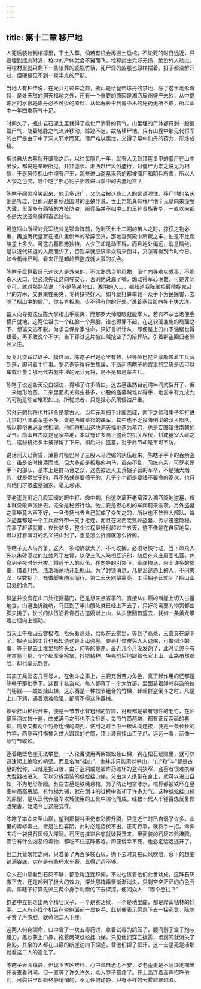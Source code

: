 ```yaml
---
---
---
```

title: 第十二章 移尸地
---




人死后装殓到棺椁里，下土入葬，倘若有机会再掘土启棺，不论死的时日远近，只要埋到瓶山附近，棺中的尸体就会不翼而飞。棺椁封士完好无损，绝没外人动过，可棺材里就只剩下一些陪葬的瓷瓶竹筷，死尸穿的凶服也原样摆着，扣子都没解开过，但硬是见不到一星半点的尸骸。

当地人有种传说，在元兵打过来之前，瓶山是给皇帝炼丹的禁地，除了这里地形奇特，是处天然的洞天福地之外，还有一个重要的原因是湘西辰州盛产朱砂，从中提炼出的水银是炼丹必不可少的原料，从延寿长生到房中术的秘药无所不炼，所以山中一年四季药气十足。

时间久了，瓶山岩石泥土里就得了能化尸消骨的药气，山里埋的尸体都只剩一股氤氲尸气，随着地脉之气流转移动，踪迹不定，故名移尸地。只有山腹中那元代将军的古尸是由于中了洞人邪术而死，僵尸难以腐烂，又得了墓中仙丹的药力，形炼成精。

据说自从古墓裂开缝隙之后，以往每隔几十年，就有人见到顶盔贯甲的僵尸在山中出没，都说是亲眼所见，并非虚谈。湘西赶尸风俗盛行，对僵尸为祟之说尤为相信，于是风传瓶山中埋有尸王，那些进山盗墓采药的都被僵尸和阴兵所害，所以人人谈之色变，哪个吃了熊心豹子胆敢进山腹中的古墓地宫？

陈瞎子闻言冷笑起来，他见多识广，又怎会被这些土人的言语唬住。移尸地的名头倒是听过，但那只是春秋战国时的巫楚传说，世上岂能真有移尸地？元墓向来深埋大藏，里面多有西域的方技防盗，陪葬品并不如中土的王孙贵族奢华，一直以来都不是大伙盗墓贼的首选目标。

可这瓶山所埋的元军统帅是殒命阵前，他剿灭七十二洞的苗人之时，掠获之物必重，再加历代皇家在瓶山里供奉的珍异宝货，那地宫冥殿中所藏之丰，怕是不比帝陵差上多少。可这古墓形势独特，人少了却是动不得，而且地处偏远，消息隔绝，是以近代知道的人反而少了，否则早就应该率众前来倒斗，又怎等得到今时今日。如今机缘已到，看来正是卸岭群盗成就大事的机会。

陈瞎子盘算着自己这伙人是外来的，不太熟悉当地风物，没个向导难以成事，不能杀人灭口，但必须先让这向导安心，否则他说漏了嘴，煽动得军心涣散，可是非同小可，就对那熟苗说：“不是陈某夸口，湘阴的人士，都知道我陈掌柜最擅捉鬼赶尸的方术，又兼秉性豪爽，专肯扶持好人，如今就打算率领一众手下为民除害，去除了瓶山中的僵尸，你若肯相助，少不得有你的好处。”说着塞给那向导十块大洋。

苗人向导见这位陈大掌柜出手豪爽，而那罗大帅瞪眼就能宰人，若有不从当场便会横尸就地，这两位祖宗一个红脸一个黑脸，谁也得罪不起，在这软硬兼施的局面之下，想逃又逃不脱，为求自保身家性命，只好言听计从，即便是上刀山下油锅也得跟着，再不敢说个不字，当下穿过这片被山贼挖空了的陪葬坑，引着群盗回归老熊岭义庄。

反复几次踩过盘子、摸过局，陈瞎子已是心里有数，只等哑巴昆仑摩勒带着工兵营到来，即可着手行事。罗老歪等得好生焦躁，不断问陈瞎子地宫里的宝货是否可以车载斗量；那元代古墓中埋的元兵元将，是不是都是蒙古兵。

陈瞎子说这些天没白探访，得知了许多情由。这古墓虽然自前清年间就裂开了，但一来地形险恶，二来里面机关毒虫甚多，小股的盗墓贼难以得手，地宫中有九成九的可能是珍宝堆积如山，所忧虑者，只是担心风雨侵蚀严重。

另外元朝兵将也并非全是蒙古人，当年元军扫平北国西域，南下之师和庚子年打进北京的八国联军差不多，皆是西域番邦的联军，其中也不乏投降倒戈的汉人部队，所以葬俗末必全然相同。他们将瓶山这块洞天福地造为墓穴，也是妄图镇住南朝的龙气。瓶山自古就是皇家禁地，本就有许多防止盗药的机关埋伏，封成墓室大藏之后，这些机括多半被保留了下来，稍后进山盗墓，对于此节却是不可不防。

说话间天已黄昏，薄暮时哑巴带了三股人马混编的队伍赶来，陈瞎子手下的百余盗众，虽是临时拼凑而成，但大多都是相熟的响马，虽杂不乱，习练有素。可罗老歪手下的部队，基本上是群乌合之众，这些被选入工兵掘子营的军卒，不是抽大烟的，就是嫖堂子的，再不然就是耍筛子的，几乎个个都是要钱不要命的家伙，也只有他们才敢盗墓掘冢，毫无忌讳。

罗老歪是附近几股军阀的眼中钉、肉中刺，他这次离开老窝深入湘西腹地盗墓，根本就没敢声张出去，完全是秘密行动。他主要是担心别的军阀前来偷袭，另外盗墓之事毕竟名声不好，一旦传扬出去自己就成了众矢之的，所以也不敢带大部队。每次盗墓都是一个工兵营外带一支手枪连，而且在湘西老熊岭盗墓，务求迅速隐秘，完事了赶紧就撤，夜长梦多，整个过程最好别超过三五天，这不像是在自家地盘，可以打着演习的名义把山封了，愿意怎么折腾就怎么折腾。

陈瞎子见人马齐备，这人一多动静就大了，不可耽搁，必须尽快行动，当下命众人先以朱砂浸过的红绫系了左臂，以便三队人马相互识别，随后在义庄周围扎营，休息到子夜时分开拔。将近千人的队伍，在向导的引领下，牵骡拽马，带上许多的辎重，借着月色，浩浩荡荡地开赴瓶山。为了封锁消息，凡是沿途遇上的人，不问夷汉，尽数捉了，充做脚夫随军而行。第二天天刚蒙蒙亮，工兵掘子营就到了瓶山山口处的地门。

群盗并没有在山口处挖掘墓门，还是想来点省事的，直接从山巅的断崖上切入古墓地宫。山道曲折陡峭，马匹到了半山腰处就巳经上不去了，只好将需要的物资都由脚夫挑了，长长的队伍沿着青石古道婉蜒上山，从头里回首望去，犹如一条黄龙攀着古瓶向上蠕动。

当天上午瓶山云雾极浓，抬头看高处，恰似在云雾里，等到了高处，云雾又在脚下了。掘子营的工兵也都知道这是上山盗墓，要是打仗难免人人退缩，可做倒斗的事，等于是去土堆里刨狗头金，何等的美差。最近几个月没发饷了，此时见终于有座古墓可挖，个个都摩拳擦掌，抖擞精神，争先恐后地跟着长官上山，山路虽然艰险，却也毫无怨言。

其实工兵营这几百号人，在倒斗之事上，主要充当苦力角色，真正起作用的还都是陈瞎子那批手下。这百十名盗众，每人都背了一个大竹篓，里面装着卸岭群盗的独门秘器——蜈蚣挂山梯。这东西是一种按节组合的竹梯，卸岭群盗倒斗之时，凡是上山下涧，遇着艰难险阻，都离不得这件器械。

蜈蚣挂山梯拆开来，便是一节节小臂粗细的竹筒，材料都是最有韧性的毛竹，在油锅里泡过数十遍，曲成满弓之形也不会折断。每节竹筒两端，都有正反两面的套扣，筒身又有两个竹身粗细的圆孔，使用之时当中一根纵向连接，便是一条长长的竹竿，两侧再打横插入供人蹬踩的竹筒，顶上装有挂山百子爪，远远一看，活像一条竹节蜈蚣。

逢着绝壁危崖无法攀登，一人轮番使用两架蜈蚣挂山梯，钩在松石缝隙里，就可以迅速爬上绝险的峭壁。而且名为“挂山”，也井非只能用以攀山，“山”和“斗”都是古墓的代称，山就是指山陵，由于盗洞或是被炸药破坏的盗洞狭窄，盗墓者很难携带大型器械进入，可以分拆组装的蜈蚣挂山梯，分由众人携带在身上，就可以进出自如，不为地形所限。有些古墓是铁绳悬棺，为了防止地宫渗水，棺椁都被铁环在墓室中高高吊起，有竹梯为辅，就在倒斗的过程中省却了许多力气。这种蜈蚣挂山梯的原型，是从汉代赤眉军攻城使用的工具中演化而成，经数十代人千锤百炼反复修改完善，始成今日这般式样。

陈瞎子率众来至山巅，望到那裂谷里仍有彩雾升腾，只是近午时已自弱了许多。山里的毒蟒毒虫，皆是生性喜阴，此时必是蛰伏不出，正可行事，就将手一招，命脚夫将一袋袋石灰倾入深涧。石灰包摔进谷底就破裂开来，里面装的石灰四溅沸腾，管它有什么凶恶的毒物、都吃不住这阵暴呛，即便侥幸不死，也必定远远逃开了。

但工兵营匆忙之间，只准备了两百多袋石灰，抛下去时又被山风吹散，余下的想要铺满谷底，实在是有些杯水车薪，显得远远不够。

众人在山巅看到石灰不够，都急得连连跺脚，不过也该着他们此番功成，这阵石灰撒下去，还是起到了极大的效力，深处那阵毒蜃渐渐消失，只剩空空茫茫的白色云雾。陈瞎子打算先派三两个身手利索的下去探探，便问众人：“哪个愿往？”

群盗中立刻走出两个精壮汉子，一个是赛活猴，一个是地里蹦，都是爬山钻林的好手。二人有心找个机会在盗魁面前一显身手，此刻便表示愿意下去一探究竟。陈瞎子赞了声够胆，就命他二人下崖。

这两人俯身领命，口中含了一块五毒药饼，拿着试毒的鸽笼子，腰间别了盒子炮与腰刀，黑纱蒙上口鼻，拖着两架蜈蚣挂山梯。只见他们穿云拨雾，顷刻间就消失了身影。其余的人都在山巅的断崖边向下探望，替他们捏了把汗，这一去是死是活那就看这二人的造化了。

陈瞎子表面镇静，但现下吉凶难料，心中暗自忐忑不安，罗老歪更是不耐烦地掏出怀表来看时间。但一直等了许久许久，众人脖子都疼了。在上面连着高声招呼他们，可裂谷里却始终静悄悄的，不见任何动静，只有不祥的云雾越聚越浓。